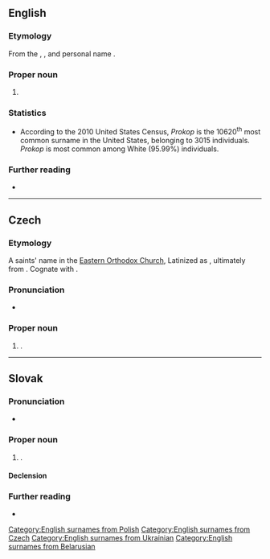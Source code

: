 ==English==

===Etymology===
From the {{der|en|cs|-}}, {{der|en|pl|-}}, {{der|en|uk|-}} and {{der|en|be|-}} personal name {{m|cs|Prokop}}.

===Proper noun===
{{en-proper noun|Prokops}}

# {{surname|en}}

===Statistics===
* According to the 2010 United States Census, ''Prokop'' is the 10620<sup>th</sup> most common surname in the United States, belonging to 3015 individuals. ''Prokop'' is most common among White (95.99%) individuals.

===Further reading===
* {{R:en:DAFN}}

[[Category:English surnames from Polish]]
[[Category:English surnames from Czech]]
[[Category:English surnames from Ukrainian]]
[[Category:English surnames from Belarusian]]

----

==Czech==
{{wikipedia|lang=cs}}

===Etymology===
A saints' name in the [[Eastern Orthodox Church]], Latinized as {{m|la|Procopius}}, ultimately from {{der|cs|grc|-}}. Cognate with {{cog|ru|Прокопий}}.

===Pronunciation===
* {{cs-IPA}}

===Proper noun===
{{cs-proper noun|g=m}}

# {{given name|cs|male}}.

----

==Slovak==

===Pronunciation===
* {{IPA|sk|/ˈprɔkɔp/}}

===Proper noun===
{{sk-proper noun|g=m|gen=Prokopa|pl=Prokopovia|decl=chlap}}

# {{given name|sk|male}}.

====Declension====
{{sk-decl-noun|Prokop|Prokopa|Prokopovi|Prokopa|Prokopovi|Prokopom|Prokopovia|Prokopov|Prokopom|Prokopov|Prokopoch|Prokopmi}}

===Further reading===
* {{R:SDK}}
